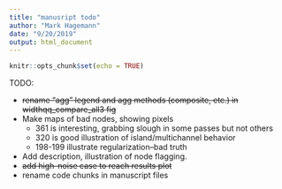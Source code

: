 ```yaml
---
title: "manusript todo"
author: "Mark Hagemann"
date: "9/20/2019"
output: html_document
---
```


```r
knitr::opts_chunk$set(echo = TRUE)
```


TODO:

- ~~rename "agg" legend and agg methods (composite, etc.) in widthqq_compare_all3 fig~~
- Make maps of bad nodes, showing pixels
  - 361 is interesting, grabbing slough in some passes but not others
  - 320 is good illustration of island/multichannel behavior
  - 198-199 illustrate regularization--bad truth
  
- Add description, illustration of node flagging. 
- ~~add high-noise case to reach results plot~~
- rename code chunks in manuscript files